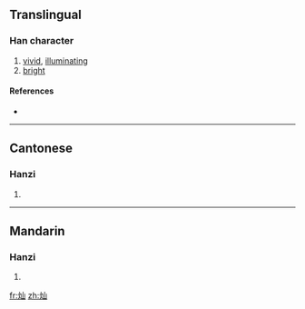 {{also|燦}}
==Translingual==

===Han character===
{{Han char|rn=86|rad=火|as=03|sn=7|four=|canj=火山 (FU)}}

# [[vivid]], [[illuminating]]
# [[bright]]

====References====
* {{Han ref|kx=0666.261|hdz=32189.100|uh=707F|ud=28799}}

----

==Cantonese==

===Hanzi===
{{yue-hanzi|jyut=|y=chan3|tra=燦}}

# {{defn|Cantonese}}

----

==Mandarin==

===Hanzi===
{{cmn-hanzi|tra=燦|pin=[[càn]] ([[can4]])|wg=ts'an<sup>4</sup>}}

# {{defn|Mandarin}}

[[fr:灿]]
[[zh:灿]]